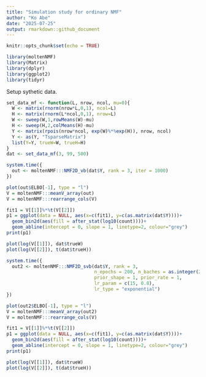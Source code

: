 ```yaml
---
title: "Simulation study for ordinary NMF"
author: "Ko Abe"
date: "2025-07-25"
output: rmarkdown::github_document
---
```


```r
knitr::opts_chunk$set(echo = TRUE)
```

```r
library(moltenNMF)
library(Matrix)
library(dplyr)
library(ggplot2)
library(tidyr)
```

Setup sythetic data.


```r

set_data_mf <- function(L, nrow, ncol, mu=0){
  W <- matrix(rnorm(nrow*L,0,1), ncol=L)
  H <- matrix(rnorm(L*ncol,0,1), nrow=L)
  W <- sweep(W,1,rowMeans(W)-mu)
  H <- sweep(H,2,colMeans(H)-mu)
  Y <- matrix(rpois(nrow*ncol, exp(W)%*%exp(H)), nrow, ncol)
  Y <- as(Y, "TsparseMatrix")
  list(Y=Y, trueW=W, trueH=H)
}
dat <- set_data_mf(3, 99, 500)
```

```r
system.time({
  out <- moltenNMF:::NMF2D_vb(dat$Y, rank = 3, iter = 1000)
})
```

```r
plot(out$ELBO[-1], type = "l")
V = moltenNMF:::meanV_array(out)
V = moltenNMF:::rearrange_cols(V)

fit1 = V[[1]]%*%t(V[[2]])
p1 = ggplot(data = NULL, aes(x=c(fit1), y=c(as.matrix(dat$Y))))+
  geom_bin2d(aes(fill = after_stat(log10(count))))+
  geom_abline(intercept = 0, slope = 1, linetype=2, colour="grey")
print(p1)
```
```r
plot(log(V[[1]]), dat$trueW)
plot(log(V[[2]]), t(dat$trueH))
```

```r
system.time({
  out2 <- moltenNMF:::NMF2D_svb(dat$Y, rank = 3,
                                n_epochs = 200, n_baches = as.integer(2000),
                                prior_shape = 1, prior_rate = 1,
                                lr_param = c(15, 0.8),
                                lr_type = "exponential")  
})
```


```r
plot(out2$ELBO[-1], type = "l")
V = moltenNMF:::meanV_array(out2)
V = moltenNMF:::rearrange_cols(V)

fit1 = V[[1]]%*%t(V[[2]])
p1 = ggplot(data = NULL, aes(x=c(fit1), y=c(as.matrix(dat$Y))))+
  geom_bin2d(aes(fill = after_stat(log10(count))))+
  geom_abline(intercept = 0, slope = 1, linetype=2, colour="grey")
print(p1)
```

```r
plot(log(V[[1]]), dat$trueW)
plot(log(V[[2]]), t(dat$trueH))
```